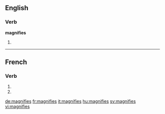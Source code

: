 {{also|magnifiés}}
==English==

===Verb===
'''magnifies'''

# {{third-person singular of|magnify}}

----

==French==

===Verb===
{{fr-verb-form}}

# {{conjugation of|magnifier||2|s|pres|ind|lang=fr}}
# {{conjugation of|magnifier||2|s|pres|sub|lang=fr}}

[[de:magnifies]]
[[fr:magnifies]]
[[it:magnifies]]
[[hu:magnifies]]
[[sv:magnifies]]
[[vi:magnifies]]